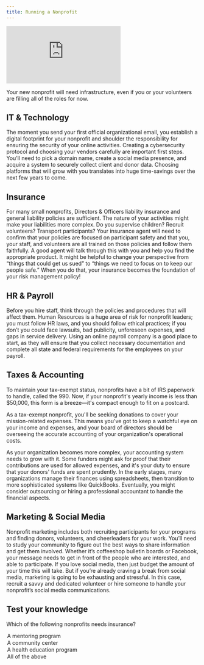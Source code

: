 ```yaml
---
title: Running a Nonprofit
---
```


<Embed src="https://player.vimeo.com/video/919330795?h=b96d5891af" />

Your new nonprofit will need infrastructure, even if you or your volunteers are filling all of the roles for now.

## IT & Technology

The moment you send your first official organizational email, you establish a digital footprint for your nonprofit and shoulder the responsibility for ensuring the security of your online activities. Creating a cybersecurity protocol and choosing your vendors carefully are important first steps. You’ll need to pick a domain name, create a social media presence, and acquire a system to securely collect client and donor data. Choosing platforms that will grow with you translates into huge time-savings over the next few years to come.

## Insurance

For many small nonprofits, Directors & Officers liability insurance and general liability policies are sufficient. The nature of your activities might make your liabilities more complex. Do you supervise children? Recruit volunteers? Transport participants? Your insurance agent will need to confirm that your policies are focused on participant safety and that you, your staff, and volunteers are all trained on those policies and follow them faithfully. A good agent will talk through this with you and help you find the appropriate product. It might be helpful to change your perspective from “things that could get us sued” to “things we need to focus on to keep our people safe.” When you do that, your insurance becomes the foundation of your risk management policy!

## HR & Payroll

Before you hire staff, think through the policies and procedures that will affect them. Human Resources is a huge area of risk for nonprofit leaders; you must follow HR laws, and you should follow ethical practices; if you don’t you could face lawsuits, bad publicity, unforeseen expenses, and gaps in service delivery. Using an online payroll company is a good place to start, as they will ensure that you collect necessary documentation and complete all state and federal requirements for the employees on your payroll.

## Taxes & Accounting

To maintain your tax-exempt status, nonprofits have a bit of IRS paperwork to handle, called the 990. Now, if your nonprofit's yearly income is less than $50,000, this form is a breeze—it's compact enough to fit on a postcard.

As a tax-exempt nonprofit, you'll be seeking donations to cover your mission-related expenses. This means you've got to keep a watchful eye on your income and expenses, and your board of directors should be overseeing the accurate accounting of your organization's operational costs.

As your organization becomes more complex, your accounting system needs to grow with it. Some funders might ask for proof that their contributions are used for allowed expenses, and it's your duty to ensure that your donors' funds are spent prudently. In the early stages, many organizations manage their finances using spreadsheets, then transition to more sophisticated systems like QuickBooks. Eventually, you might consider outsourcing or hiring a professional accountant to handle the financial aspects.

## Marketing & Social Media

Nonprofit marketing includes both recruiting participants for your programs and finding donors, volunteers, and cheerleaders for your work. You’ll need to study your community to figure out the best ways to share information and get them involved. Whether it’s coffeeshop bulletin boards or Facebook, your message needs to get in front of the people who are interested, and able to participate.  If you love social media, then just budget the amount of your time this will take. But if you’re already craving a break from social media, marketing is going to be exhausting and stressful. In this case, recruit a savvy and dedicated volunteer or hire someone to handle your nonprofit’s social media communications.

<Box>

  ## Test your knowledge

  Which of the following nonprofits needs insurance?

  <MultipleChoice>
    <Option>
      A mentoring program
    </Option>
    <Option>
      A community center
    </Option>
    <Option>
      A health education program
    </Option>
    <Option isCorrect>
      All of the above
    </Option>
  </MultipleChoice>

</Box>
